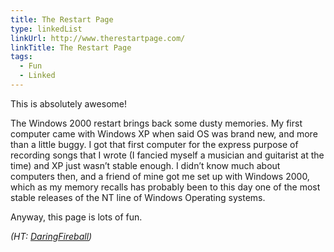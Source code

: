 ```yaml
---
title: The Restart Page
type: linkedList
linkUrl: http://www.therestartpage.com/
linkTitle: The Restart Page
tags:
  - Fun
  - Linked
---
```


This is absolutely awesome!

The Windows 2000 restart brings back some dusty memories. My first computer came with Windows XP when said OS was brand new, and more than a little buggy. I got that first computer for the express purpose of recording songs that I wrote (I fancied myself a musician and guitarist at the time) and XP just wasn’t stable enough. I didn’t know much about computers then, and a friend of mine got me set up with Windows 2000, which as my memory recalls has probably been to this day one of the most stable releases of the NT line of Windows Operating systems.

Anyway, this page is lots of fun.

_(HT: [DaringFireball](http://daringfireball.net/linked/2012/01/07/restart))_
